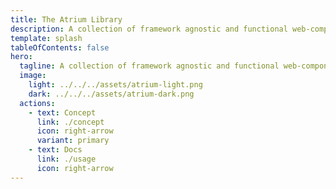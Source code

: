 ```yaml
---
title: The Atrium Library
description: A collection of framework agnostic and functional web-components and templates for building Websites.
template: splash
tableOfContents: false
hero:
  tagline: A collection of framework agnostic and functional web-components and templates for building Websites.
  image:
    light: ../../../assets/atrium-light.png
    dark: ../../../assets/atrium-dark.png
  actions:
    - text: Concept
      link: ./concept
      icon: right-arrow
      variant: primary
    - text: Docs
      link: ./usage
      icon: right-arrow
---
```


<Dashboard />

<br/>
<br/>

<CardGrid>
  <LinkCard
    title="@sv/components"
    description="This package contains all component templates and the cli for use."
    href="/sv-frontend-library/mono/packages/components/"
  />
  <LinkCard
    title="@sv/elements"
    description="A library of reusable and high quality custom-elements."
    href="/sv-frontend-library/mono/packages/elements/"
  />
  <LinkCard
    title="@sv/codestyle"
    description="Codestyle and configuration for all projects."
    href="/sv-frontend-library/mono/packages/codestyle/"
  />
</CardGrid>

<br/>
<br/>

<Projects />
